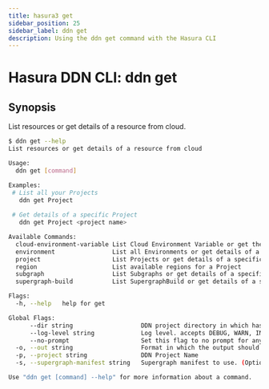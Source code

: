 ```yaml
---
title: hasura3 get
sidebar_position: 25
sidebar_label: ddn get
description: Using the ddn get command with the Hasura CLI
---
```


# Hasura DDN CLI: ddn get 

## Synopsis
List resources or get details of a resource from cloud.

```bash
$ ddn get --help
List resources or get details of a resource from cloud

Usage:
  ddn get [command]

Examples:
 # List all your Projects
   ddn get Project
		
 # Get details of a specific Project
   ddn get Project <project name>

Available Commands:
  cloud-environment-variable List Cloud Environment Variable or get the value of a specific one
  environment                List all Environments or get details of a specific one
  project                    List Projects or get details of a specific one
  region                     List available regions for a Project
  subgraph                   List Subgraphs or get details of a specific one
  supergraph-build           List SupergraphBuild or get details of a specific one

Flags:
  -h, --help   help for get

Global Flags:
      --dir string                   DDN project directory in which hasura.yaml is present (default ".")
      --log-level string             Log level. accepts DEBUG, WARN, INFO, ERROR, FATAL (default "INFO")
      --no-prompt                    Set this flag to no prompt for anything, the command fails if any input is missing
  -o, --out string                   Format in which the output should be printed, accepts table, json and yaml (default "table")
  -p, --project string               DDN Project Name
  -s, --supergraph-manifest string   Supergraph manifest to use. (Optional. DefaultSupergraphManifest used  if not provided)

Use "ddn get [command] --help" for more information about a command.
```

